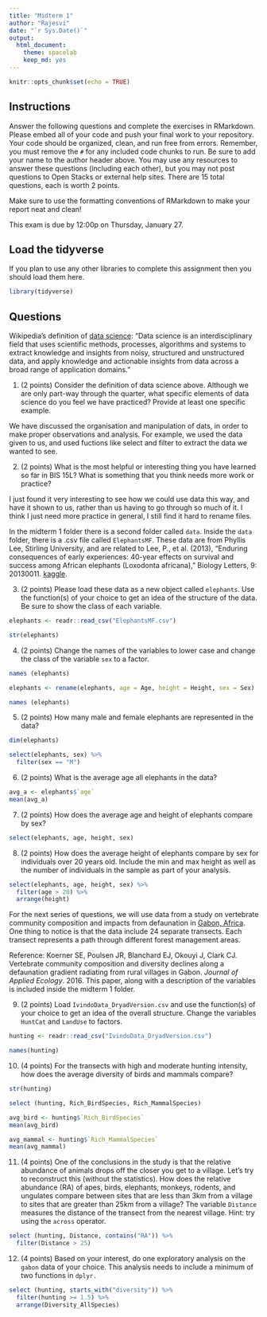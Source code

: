 ```yaml
---
title: "Midterm 1"
author: "Rajesvi"
date: "`r Sys.Date()`"
output:
  html_document: 
    theme: spacelab
    keep_md: yes
---
```


```r
knitr::opts_chunk$set(echo = TRUE)
```

## Instructions
Answer the following questions and complete the exercises in RMarkdown. Please embed all of your code and push your final work to your repository. Your code should be organized, clean, and run free from errors. Remember, you must remove the `#` for any included code chunks to run. Be sure to add your name to the author header above. You may use any resources to answer these questions (including each other), but you may not post questions to Open Stacks or external help sites. There are 15 total questions, each is worth 2 points.  

Make sure to use the formatting conventions of RMarkdown to make your report neat and clean!  

This exam is due by 12:00p on Thursday, January 27.  

## Load the tidyverse
If you plan to use any other libraries to complete this assignment then you should load them here.
```r
library(tidyverse)
```

## Questions  
Wikipedia's definition of [data science](https://en.wikipedia.org/wiki/Data_science): "Data science is an interdisciplinary field that uses scientific methods, processes, algorithms and systems to extract knowledge and insights from noisy, structured and unstructured data, and apply knowledge and actionable insights from data across a broad range of application domains."  

1. (2 points) Consider the definition of data science above. Although we are only part-way through the quarter, what specific elements of data science do you feel we have practiced? Provide at least one specific example.  

We have discussed the organisation and manipulation of dats, in order to make proper observations and analysis. For example, we used the data given to us, and used fuctions like select and filter to extract the data we wanted to see. 

2. (2 points) What is the most helpful or interesting thing you have learned so far in BIS 15L? What is something that you think needs more work or practice?  

I just found it very interesting to see how we could use data this way, and have it shown to us, rather than us having to go through so much of it. I think I just need more practice in general, I still find it hard to rename files.

In the midterm 1 folder there is a second folder called `data`. Inside the `data` folder, there is a .csv file called `ElephantsMF`. These data are from Phyllis Lee, Stirling University, and are related to Lee, P., et al. (2013), "Enduring consequences of early experiences: 40-year effects on survival and success among African elephants (Loxodonta africana)," Biology Letters, 9: 20130011. [kaggle](https://www.kaggle.com/mostafaelseidy/elephantsmf).  

3. (2 points) Please load these data as a new object called `elephants`. Use the function(s) of your choice to get an idea of the structure of the data. Be sure to show the class of each variable.

```r
elephants <- readr::read_csv("ElephantsMF.csv")
```
```r
str(elephants)
```
4. (2 points) Change the names of the variables to lower case and change the class of the variable `sex` to a factor.

```r
names (elephants)
```

```r
elephants <- rename(elephants, age = Age, height = Height, sex = Sex)
```

```r
names (elephants)
```
5. (2 points) How many male and female elephants are represented in the data?

```r
dim(elephants)
```
```r
select(elephants, sex) %>%
  filter(sex == "M")
```

6. (2 points) What is the average age all elephants in the data?

```r
avg_a <- elephants$`age`
mean(avg_a)
```


7. (2 points) How does the average age and height of elephants compare by sex?
```r
select(elephants, age, height, sex)
```

8. (2 points) How does the average height of elephants compare by sex for individuals over 20 years old. Include the min and max height as well as the number of individuals in the sample as part of your analysis.  

```r
select(elephants, age, height, sex) %>%
  filter(age > 20) %>%
  arrange(height)
```

For the next series of questions, we will use data from a study on vertebrate community composition and impacts from defaunation in [Gabon, Africa](https://en.wikipedia.org/wiki/Gabon). One thing to notice is that the data include 24 separate transects. Each transect represents a path through different forest management areas.  

Reference: Koerner SE, Poulsen JR, Blanchard EJ, Okouyi J, Clark CJ. Vertebrate community composition and diversity declines along a defaunation gradient radiating from rural villages in Gabon. _Journal of Applied Ecology_. 2016. This paper, along with a description of the variables is included inside the midterm 1 folder.  

9. (2 points) Load `IvindoData_DryadVersion.csv` and use the function(s) of your choice to get an idea of the overall structure. Change the variables `HuntCat` and `LandUse` to factors.

```r
hunting <- readr::read_csv("IvindoData_DryadVersion.csv")
```

```r
names(hunting)
```

10. (4 points) For the transects with high and moderate hunting intensity, how does the average diversity of birds and mammals compare?
```r
str(hunting)
```

```r
select (hunting, Rich_BirdSpecies, Rich_MammalSpecies)
```
```r
avg_bird <- hunting$`Rich_BirdSpecies`
mean(avg_bird)
```

```r
avg_mammal <- hunting$`Rich_MammalSpecies`
mean(avg_mammal)
```
11. (4 points) One of the conclusions in the study is that the relative abundance of animals drops off the closer you get to a village. Let's try to reconstruct this (without the statistics). How does the relative abundance (RA) of apes, birds, elephants, monkeys, rodents, and ungulates compare between sites that are less than 3km from a village to sites that are greater than 25km from a village? The variable `Distance` measures the distance of the transect from the nearest village. Hint: try using the `across` operator.

```r
select (hunting, Distance, contains("RA")) %>%
  filter(Distance > 25)
```

12. (4 points) Based on your interest, do one exploratory analysis on the `gabon` data of your choice. This analysis needs to include a minimum of two functions in `dplyr.`

```r
select (hunting, starts_with("diversity")) %>%
  filter(hunting >= 1.5) %>%
  arrange(Diversity_AllSpecies)
```



